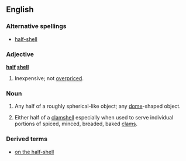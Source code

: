 ==English==

===Alternative spellings===
* [[half-shell]] <!-- I don't see any pattern for when it is hyphenated or not - adjective use is supposed to be hyphenated, but these exist as set-phrases? -->

===Adjective===
'''[[half]] [[shell]]'''

# {{rare|colloquial|especially with "on the"}} Inexpensive; not [[overpriced]].<!--presumably an allusion to using clamshells as currency?-->

===Noun===
{{en-noun|sg=[[half]] [[shell]]}}

# {{physics|figuratively}} Any half of a roughly spherical-like object; any [[dome]]-shaped object.
# {{food|especially with "on the"}} Either half of a [[clamshell]] especially when used to serve individual portions of spiced, minced, breaded, baked [[clam]]s.

===Derived terms===
* [[on the half-shell]]